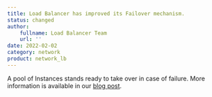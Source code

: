 ```yaml
---
title: Load Balancer has improved its Failover mechanism.
status: changed
author:
    fullname: Load Balancer Team
    url: ''
date: 2022-02-02
category: network
product: network_lb
---
```


A pool of Instances stands ready to take over in case of failure. More information is available in our [blog post](https://blog.scaleway.com/strengthening-our-load-balancer-failover-mechanism/).